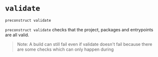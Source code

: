 # `validate`

```bash
preconstruct validate
```

`preconstruct validate` checks that the project, packages and entrypoints are all valid.

> Note: A build can still fail even if validate doesn't fail because there are some checks which can only happen during

<!-- Thing that should be thought about: should validate do a build but not write to disk? -->
